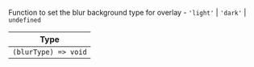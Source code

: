 Function to set the blur background type for overlay - `'light'` | `'dark'` | `undefined`

| Type                 |
| -------------------- |
| `(blurType) => void` |
